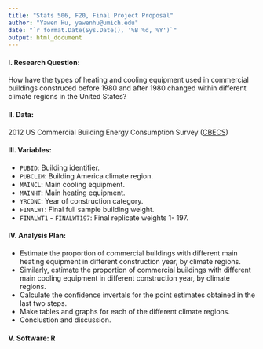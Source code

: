 ```yaml
---
title: "Stats 506, F20, Final Project Proposal"
author: "Yawen Hu, yawenhu@umich.edu"
date: "`r format.Date(Sys.Date(), '%B %d, %Y')`"
output: html_document
---
```

#### I. Research Question:  
How have the types of heating and cooling equipment used in commercial buildings construced before 1980 and after 1980 changed within different climate regions in the United States?
   
#### II. Data:  
2012 US Commercial Building Energy Consumption Survey ([CBECS](https://www.eia.gov/consumption/commercial/data/2012/index.php?view=microdata))   
   
#### III. Variables:  
  * `PUBID`: Building identifier.  
  * `PUBCLIM`: Building America climate region.  
  * `MAINCL`: Main cooling equipment.  
  * `MAINHT`: Main heating equipment.  
  * `YRCONC`: Year of construction category.  
  * `FINALWT`: Final full sample building weight.  
  * `FINALWT1` - `FINALWT197`: Final replicate weights 1- 197.  
    
#### IV. Analysis Plan:  
  * Estimate the proportion of commercial buildings with different main heating equipment in different construction year, by climate regions.   
  * Similarly, estimate the proportion of commercial buildings with different main cooling equipment in different construction year, by climate regions.  
  * Calculate the confidence invertals for the point estimates obtained in the last two steps.  
  * Make tables and graphs for each of the different climate regions.  
  * Conclustion and discussion.  
  
#### V. Software: R  